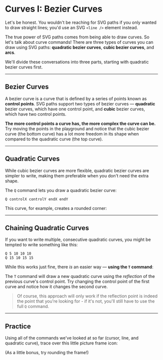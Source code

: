 # Curves I: Bezier Curves

Let's be honest. You wouldn't be reaching for SVG paths if you only wanted to draw straight lines; you'd use an SVG `<line />` element instead.

The true power of SVG paths comes from being able to draw curves. So let's talk about curve commands! There are three types of curves you can draw using SVG paths: **quadratic bezier curves**, **cubic bezier curves**, and **arcs**.

We'll divide these conversations into three parts, starting with quadratic bezier curves first.

---

## Bezier Curves

A bezier curve is a curve that is defined by a series of points known as **control points**. SVG paths support two types of bezier curves — **quadratic** bezier curves, which have one control point, and **cubic** bezier curves, which have two control points.

**The more control points a curve has, the more complex the curve can be.** Try moving the points in the playground and notice that the cubic bezier curve (the bottom curve) has a lot more freedom in its shape when compared to the quadratic curve (the top curve).

---

## Quadratic Curves

While cubic bezier curves are more flexible, quadratic bezier curves are simpler to write, making them preferable when you don't need the extra shape.

The `Q` command lets you draw a quadratic bezier curve:

```
Q controlX controlY endX endY
```

This curve, for example, creates a rounded corner:

<RoundedCornerCommands />

---

## Chaining Quadratic Curves

If you want to write multiple, consecutive quadratic curves, you might be tempted to write something like this:

```
Q 5 10 10 10
Q 15 10 15 15
```

While this works just fine, there _is_ an easier way — **using the `T` command**:

<TCommandList />

The `T` command will draw a new quadratic curve using the _reflection_ of the previous curve's control point. Try changing the control point of the first curve and notice how it changes the second curve.

> Of course, this approach will only work if the reflection point is indeed the point that you're looking for - if it's not, you'll still have to use the full `Q` command.

---

## Practice

Using all of the commands we've looked at so far (cursor, line, and quadratic curve), trace over this little picture frame icon:

(As a little bonus, try rounding the frame!)

<BezierCurveQuestion />
